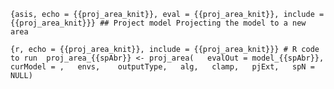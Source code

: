 ```{asis, echo = {{proj_area_knit}}, eval = {{proj_area_knit}}, include = {{proj_area_knit}}}
## Project model
Projecting the model to a new area 
```

```{r, echo = {{proj_area_knit}}, include = {{proj_area_knit}}}
# R code to run 
proj_area_{{spAbr}} <- proj_area(
  evalOut = model_{{spAbr}},
  curModel = ,
  envs, 
  outputType,
  alg,
  clamp,
  pjExt,
  spN = NULL) 
```
